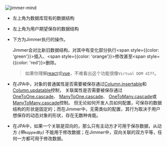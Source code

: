 
![jimmer-mind](@site/static/img/save.png)

<Divider>
<Chip label="功能简介"/>
</Divider>

-   左上角为数据库现有的数据结构

-   左上角为用户期望保存的数据结构

-   下方为Jimmer执行的操作。

    Jimmer会对比新旧数据结构，对其中有变化部分执行<span style={{color: 'green'}}>插入</span>、<span style={{color: 'orange'}}>修改</span>甚至<span style={{color: 'red'}}>删除</span>。

    >   如果你理解[react](https://react.dev/)或[vue](https://vuejs.org/)，不难看出这个功能很像`Virtual DOM dIff`。

<Divider>
<Chip label="和JPA的差异"/>
</Divider>

-   在JPA中，对象的普通属性是否需要被保存通过[Column.insertable](https://docs.oracle.com/javaee/7/api/javax/persistence/Column.html#insertable--)和
    [Column.updatable](https://docs.oracle.com/javaee/7/api/javax/persistence/Column.html#updatable--)控制，
    关联属性是否需要被保存通过[OneToOne.cascade](https://docs.oracle.com/javaee/7/api/javax/persistence/OneToOne.html#cascade--)、
    [ManyToOne.cascade](https://docs.oracle.com/javaee/7/api/javax/persistence/ManyToOne.html#cascade--)、
    [OneToMany.cascade](https://docs.oracle.com/javaee/7/api/javax/persistence/OneToMany.html#cascade--)或
    [ManyToMany.cascade](https://docs.oracle.com/javaee/7/api/javax/persistence/ManyToMany.html#cascade--)控制。
    但无论如何开发人员如何配置，可保存的数据结构的形状是固定的；而在Jimmer中，无需类似的配置，其行为取决于用户想保存的动态对象的形状，存在无数种肯能。

-   在JPA中，如果一个关联是双向的，那么只有主动方才可用于保存数据，从动方 *(带`mappedBy`)* 不能用于修改数据；在Jimmer中，双向关联的双方平等，任何一方都可用于修改数据。
